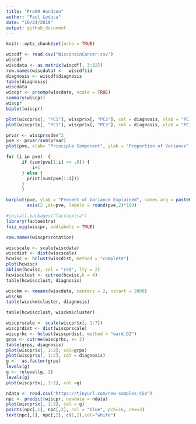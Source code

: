```yaml
---
title: "Pro09 Handson"
author: "Paul Loduca"
date: "10/24/2019"
output: github_document
---
```


```r
knitr::opts_chunk$set(echo = TRUE)
```

```r
wiscdf <- read.csv("WisconsinCancer.csv")
wiscdf
wiscdata <- as.matrix(wiscdf[, 3:32])
row.names(wiscdata) <-  wiscdf$id
diagnosis <- wiscdf$diagnosis
table(diagnosis)
wiscdata
wiscpr <- prcomp(wiscdata, scale = TRUE)
summary(wiscpr)
wiscpr
biplot(wiscpr)
```

```r
plot(wiscpr$x[, "PC1"], wiscpr$x[, "PC2"], col = diagnosis, xlab = "PC1", ylab = "PC2")
plot(wiscpr$x[, "PC1"], wiscpr$x[, "PC3"], col = diagnosis, xlab = "PC1", ylab = "PC2")
```

```r
prvar <- wiscpr$sdev^2
pve <- prvar/sum(prvar)
plot(pve, xlab= "Principle Component", ylab = "Proportion of Variance", ylim = c(0,1), type = "o")
```

```r
for (i in pve)  {
      if (sum(pve[1:i] <= .8)) {
          i+1
      } else {
        print(sum(pve[1:i]))
      }
      }
```

```r
barplot(pve, ylab = "Precent of Variance Explained", names.arg = paste0("PC", 1:length(pve)), las = 2, axes = FALSE)
        axis(2 ,at=pve, labels = round(pve,2)*100)
```

```r
#install.packages("factoextra")
library(factoextra)
fviz_eig(wiscpr, addlabels = TRUE)
```

```r
row.names(wiscpr$rotation)
```

```r
wiscscale <- scale(wiscdata)
wiscdist <- dist(wiscscale)
hcwisc <- hclust(wiscdist, method = "complete")
plot(hcwisc)
abline(hcwisc, col = "red", lty = 2)
hcwiscclust <- cutree(hcwisc,k = 4)
table(hcwiscclust, diagnosis)
```

```r
wisckm <- kmeans(wiscdata, centers = 2, nstart = 2000)
wisckm
table(wisckm$cluster, diagnosis)
```

```r
table(hcwiscclust, wisckm$cluster)
```

```r
wiscprscale <- scale(wiscpr$x[, 1:7])
wiscprdist <- dist(wiscprscale)
wiscprhc <- hclust(wiscprdist, method = "ward.D2")
grps <- cutree(wiscprhc, k= 2)
table(grps, diagnosis)
plot(wiscpr$x[, 1:2], col=grps)
plot(wiscpr$x[, 1:2], col = diagnosis)
g <-  as.factor(grps)
levels(g)
g <- relevel(g, 2)
levels(g)
plot(wiscpr$x[, 1:2], col =g)
```

```r
ndata <- read.csv("https://tinyurl.com/new-samples-CSV")
npc <- predict(wiscpr, newdata = ndata)
plot(wiscpr$x[, 1:2], col = g)
points(npc[,1], npc[,2], col = "blue", pch=16, cex=3)
text(npc[,1], npc[,2], c(1,2),col="white")
```